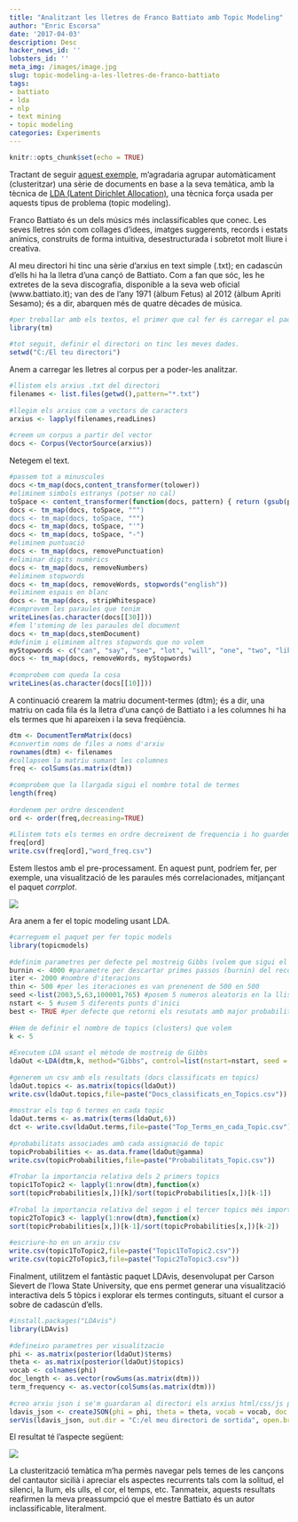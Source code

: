 ```yaml
---
title: "Analitzant les lletres de Franco Battiato amb Topic Modeling"
author: "Enric Escorsa"
date: '2017-04-03'
description: Desc
hacker_news_id: ''
lobsters_id: ''
meta_img: /images/image.jpg
slug: topic-modeling-a-les-lletres-de-franco-battiato
tags:
- battiato
- lda
- nlp
- text mining
- topic modeling
categories: Experiments
---
```



```r
knitr::opts_chunk$set(echo = TRUE)
```

Tractant de seguir [aquest exemple](https://eight2late.wordpress.com/2015/09/29/a-gentle-introduction-to-topic-modeling-using-r/), m’agradaria agrupar automàticament (clusteritzar) una sèrie de documents en base a la seva temàtica, amb la tècnica de [LDA (Latent Dirichlet Allocation)](https://en.wikipedia.org/wiki/Latent_Dirichlet_allocation), una tècnica força usada per aquests tipus de problema (topic modeling).

Franco Battiato és un dels músics més inclassificables que conec. Les seves lletres són com collages d’idees, imatges suggerents, records i estats anímics, construits de forma intuitiva, desestructurada i sobretot molt lliure i creativa.

Al meu directori hi tinc una sèrie d’arxius en text simple (.txt); en cadascún d’ells hi ha la lletra d’una cançó de Battiato. Com a fan que sóc, les he extretes de la seva discografia, disponible a la seva web oficial (www.battiato.it); van des de l’any 1971 (àlbum Fetus) al 2012 (àlbum Apriti Sesamo); és a dir, abarquen més de quatre dècades de música.

```r
#per treballar amb els textos, el primer que cal fer és carregar el paquet de textmining
library(tm)
 
#tot seguit, definir el directori on tinc les meves dades.
setwd("C:/El teu directori")
```
 

Anem a carregar les lletres al corpus per a poder-les analitzar.

```r
#llistem els arxius .txt del directori
filenames <- list.files(getwd(),pattern="*.txt")
 
#llegim els arxius com a vectors de caracters
arxius <- lapply(filenames,readLines)
 
#creem un corpus a partir del vector
docs <- Corpus(VectorSource(arxius))
```

Netegem el text.

```r
#passem tot a minuscules
docs <-tm_map(docs,content_transformer(tolower))
#eliminem simbols estranys (potser no cal)
toSpace <- content_transformer(function(docs, pattern) { return (gsub(pattern, " ", docs))})
docs <- tm_map(docs, toSpace, """)
docs <- tm_map(docs, toSpace, """)
docs <- tm_map(docs, toSpace, "'")
docs <- tm_map(docs, toSpace, "-")
#eliminem puntuació
docs <- tm_map(docs, removePunctuation)
#eliminar digits numèrics
docs <- tm_map(docs, removeNumbers)
#eliminem stopwords
docs <- tm_map(docs, removeWords, stopwords("english"))
#eliminem espais en blanc
docs <- tm_map(docs, stripWhitespace)
#comprovem les paraules que tenim
writeLines(as.character(docs[[30]]))
#fem l'steming de les paraules del document
docs <- tm_map(docs,stemDocument)
#definim i eliminem altres stopwords que no volem
myStopwords <- c("can", "say", "see", "lot", "will", "one", "two", "like", "get", "even ")
docs <- tm_map(docs, removeWords, myStopwords)
 
#comprobem com queda la cosa
writeLines(as.character(docs[[10]]))
```

A continuació  crearem la matriu document-termes (dtm); és a dir, una matriu on cada fila és la lletra d’una cançó de Battiato i a les columnes hi ha els termes que hi apareixen  i la seva freqüència.

```r
dtm <- DocumentTermMatrix(docs)
#convertim noms de files a noms d'arxiu
rownames(dtm) <- filenames
#collapsem la matriu sumant les columnes
freq <- colSums(as.matrix(dtm))
 
#comprobem que la llargada sigui el nombre total de termes
length(freq)
 
#ordenem per ordre descendent
ord <- order(freq,decreasing=TRUE)
 
#Llistem tots els termes en ordre decreixent de frequencia i ho guardem en un csv
freq[ord]
write.csv(freq[ord],"word_freq.csv")
```

Estem llestos amb el pre-processament. En aquest punt, podríem fer, per exemple, una visualització de les paraules més correlacionades, mitjançant el paquet _corrplot_.

![](/blog/2017-04-03-topic-modeling-a-les-lletres-de-franco-battiato_files/battiato_corr.png)

Ara anem a fer el topic modeling usant LDA.

```r
#carreguem el paquet per fer topic models
library(topicmodels)
 
#definim parametres per defecte pel mostreig Gibbs (volem que sigui el màxim aleatori).
burnin <- 4000 #parametre per descartar primes passos (burnin) del recorregut de presa de mostra
iter <- 2000 #nombre d'iteracions
thin <- 500 #per les iteraciones es van prenenent de 500 en 500
seed <-list(2003,5,63,100001,765) #posem 5 numeros aleatoris en la llista seed
nstart <- 5 #usem 5 diferents punts d'inici
best <- TRUE #per defecte que retorni els resutats amb major probabilitat
 
#Hem de definir el nombre de topics (clusters) que volem
k <- 5
 
#Executem LDA usant el mètode de mostreig de Gibbs
ldaOut <-LDA(dtm,k, method="Gibbs", control=list(nstart=nstart, seed = seed, best=best, burnin = burnin, iter = iter, thin=thin))
 
#generem un csv amb els resultats (docs classificats en topics)
ldaOut.topics <- as.matrix(topics(ldaOut))
write.csv(ldaOut.topics,file=paste("Docs_classificats_en_Topics.csv"))
 
#mostrar els top 6 termes en cada topic
ldaOut.terms <- as.matrix(terms(ldaOut,6))
dct <- write.csv(ldaOut.terms,file=paste("Top_Terms_en_cada_Topic.csv"))
 
#probabilitats associades amb cada assignació de topic
topicProbabilities <- as.data.frame(ldaOut@gamma)
write.csv(topicProbabilities,file=paste("Probabilitats_Topic.csv"))
 
#Trobar la importancia relativa dels 2 primers topics
topic1ToTopic2 <- lapply(1:nrow(dtm),function(x)
sort(topicProbabilities[x,])[k]/sort(topicProbabilities[x,])[k-1])
 
#Trobal la importancia relativa del segon i el tercer topics més importants
topic2ToTopic3 <- lapply(1:nrow(dtm),function(x)
sort(topicProbabilities[x,])[k-1]/sort(topicProbabilities[x,])[k-2])
 
#escriure-ho en un arxiu csv
write.csv(topic1ToTopic2,file=paste("Topic1ToTopic2.csv"))
write.csv(topic2ToTopic3,file=paste("Topic2ToTopic3.csv"))
```

Finalment, utilitzem el fantàstic paquet LDAvis, desenvolupat per Carson Sievert de l’Iowa State University, que ens permet generar una visualització interactiva dels 5 tòpics i explorar els termes continguts, situant el cursor a sobre de cadascún d’ells.

```r
#install.packages("LDAvis")
library(LDAvis)
 
#defineixo parametres per visualitzacio
phi <- as.matrix(posterior(ldaOut)$terms)
theta <- as.matrix(posterior(ldaOut)$topics)
vocab <- colnames(phi)
doc_length <- as.vector(rowSums(as.matrix(dtm)))
term_frequency <- as.vector(colSums(as.matrix(dtm)))
 
#creo arxiu json i se'm guardaran al directori els arxius html/css/js per poder-ho veure com una pagina web
ldavis_json <- createJSON(phi = phi, theta = theta, vocab = vocab, doc.length = doc_length, term.frequency = term_frequency)
serVis(ldavis_json, out.dir = "C:/el meu directori de sortida", open.browser = FALSE)
```

El resultat té l’aspecte següent:

![](/blog/2017-04-03-topic-modeling-a-les-lletres-de-franco-battiato_files/gif4.gif)

La clusterització temàtica m’ha permès navegar pels temes de les cançons del cantautor sicilià i apreciar els aspectes recurrents tals com la solitud, el silenci, la llum, els ulls, el cor, el temps, etc. Tanmateix, aquests resultats reafirmen la meva preassumpció que el mestre Battiato és un autor inclassificable, literalment.
